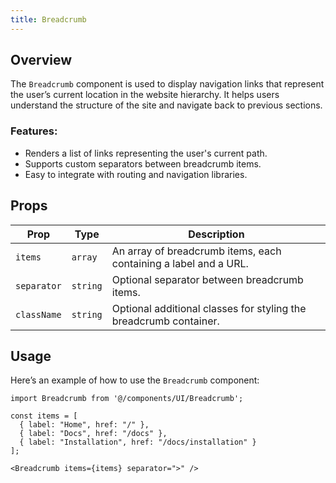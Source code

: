 ```yaml
---
title: Breadcrumb 
---
```


## Overview

The `Breadcrumb` component is used to display navigation links that represent the user’s current location in the website hierarchy. It helps users understand the structure of the site and navigate back to previous sections.

### Features:
- Renders a list of links representing the user's current path.
- Supports custom separators between breadcrumb items.
- Easy to integrate with routing and navigation libraries.

## Props

| Prop        | Type       | Description                                                         |
| ----------- | ---------- | ------------------------------------------------------------------- |
| `items`     | `array`    | An array of breadcrumb items, each containing a label and a URL.     |
| `separator` | `string`   | Optional separator between breadcrumb items.                        |
| `className` | `string`   | Optional additional classes for styling the breadcrumb container.    |

## Usage

Here’s an example of how to use the `Breadcrumb` component:

```tsx
import Breadcrumb from '@/components/UI/Breadcrumb';

const items = [
  { label: "Home", href: "/" },
  { label: "Docs", href: "/docs" },
  { label: "Installation", href: "/docs/installation" }
];

<Breadcrumb items={items} separator=">" />
